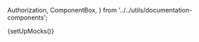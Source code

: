   Authorization,
  ComponentBox,
} from '../../utils/documentation-components';

{setUpMocks()}

<Meta
  title="Merchant Tools/Payout Details"
  Components="justifi-payout-details"
  of={JustifiPayoutDetails}
/>

<Title />

---

Component to display detailed information about a specific payout.

# Index

---

- [Props and methods](#props-and-methods)
- [Authorization](#authorization)
- [Example usage](#example-usage)

# Props and methods

---

<ArgTypes exclude={['Theme']} />

<Authorization
  actions={['read', 'write']}
  entity="account"
  identification="account_id"
/>

# Example Usage

---

<ComponentBox>
  <justifi-payout-details payout-id="123" auth-token="123abc" />
</ComponentBox>

---

<Source dark language="html" code={codeExampleFull} />
